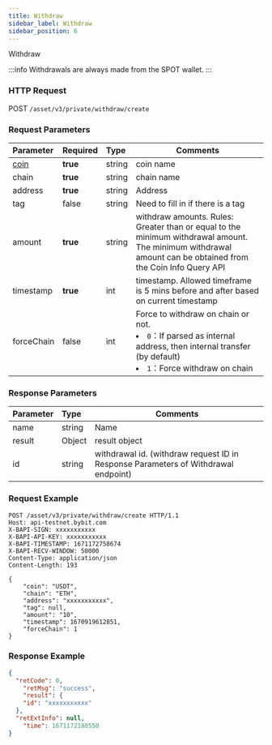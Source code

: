 ```yaml
---
title: Withdraw
sidebar_label: Withdraw
sidebar_position: 6
---
```

Withdraw

:::info
Withdrawals are always made from the SPOT wallet.
:::

### HTTP Request
POST `/asset/v3/private/withdraw/create`

### Request Parameters
| Parameter | Required | Type | Comments|
|:----- |:-------|:-----|------ |
|[coin](../enum#coin) |<b>true</b> |string |coin name|
|chain|<b>true</b>|string|chain name|
|address|<b>true</b>|string|Address| Address verification whether there is a whitelist of withdrawal addresses|
|tag|false|string|Need to fill in if there is a tag|
|amount|<b>true</b>|string|withdraw amounts. Rules: Greater than or equal to the minimum withdrawal amount. The minimum withdrawal amount can be obtained from the Coin Info Query API|
|timestamp|<b>true</b>|int|timestamp. Allowed timeframe is 5 mins before and after based on current timestamp|
|forceChain|false|int|Force to withdraw on chain or not. <li>`0`：If parsed as internal address, then internal transfer (by default)</li><li>`1`：Force withdraw on chain</li>|

### Response Parameters
| Parameter | Type | Comments|
|:----- |:-----|----- |
|name|string|Name|
|result|Object|result object|
|id|string|withdrawal id. (withdraw request ID in Response Parameters of Withdrawal endpoint)|

### Request Example

<Tabs>
<TabItem value="console" label="Console">

```http
POST /asset/v3/private/withdraw/create HTTP/1.1
Host: api-testnet.bybit.com
X-BAPI-SIGN: xxxxxxxxxxx
X-BAPI-API-KEY: xxxxxxxxxxx
X-BAPI-TIMESTAMP: 1671172758674
X-BAPI-RECV-WINDOW: 50000
Content-Type: application/json
Content-Length: 193

{
    "coin": "USDT",
    "chain": "ETH",
    "address": "xxxxxxxxxxx",
    "tag": null,
    "amount": "10",
    "timestamp": 1670919612851,
    "forceChain": 1
}
```

</TabItem>
</Tabs>

### Response Example

<Tabs>
<TabItem value="js linear" label="assets">

```json
{
  "retCode": 0,
    "retMsg": "success",
    "result": {
    "id": "xxxxxxxxxxx"
  },
  "retExtInfo": null,
    "time": 1671172180550
}
```
</TabItem>
</Tabs>